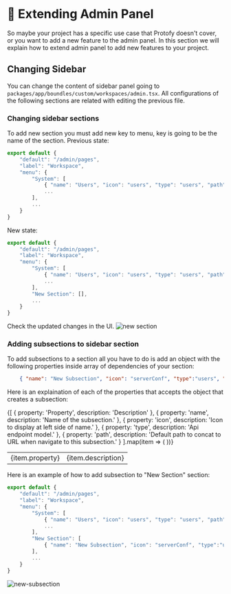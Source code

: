 #  🔭 Extending Admin Panel
So maybe your project has a specific use case that Protofy doesn't cover, or you want to add a new feature to the admin panel. In this section we will explain how to extend admin panel to add new features to your project.

## Changing Sidebar
You can change the content of sidebar panel going to `packages/app/boundles/custom/workspaces/admin.tsx`. All configurations of the following sections are
related with editing the previous file.
### Changing sidebar sections
To add new section you must add new key to menu, key is going to be the name of the section.
Previous state:
```typescript filename="packages/app/boundles/custom/workspaces/admin.tsx"
export default {
    "default": "/admin/pages",
    "label": "Workspace",
    "menu": {
        "System": [
            { "name": "Users", "icon": "users", "type": "users", "path": "/" },
            ...
        ],
        ...
    }
}
```
New state:
```typescript {9} filename="packages/app/boundles/custom/workspaces/admin.tsx"
export default {
    "default": "/admin/pages",
    "label": "Workspace",
    "menu": {
        "System": [
            { "name": "Users", "icon": "users", "type": "users", "path": "/" },
            ...
        ],
        "New Section": [],
        ...
    }
}
```
Check the updated changes in the UI.
![new section](/documentation/adminpanel/new_section_example.png)

### Adding subsections to sidebar section
To add subsections to a section all you have to do is add an object with the following properties inside array of dependencies of your section:
```json filename="example of array properties"
    { "name": "New Subsection", "icon": "serverConf", "type":"users", "path": "/"}
```
Here is an explaination of each of the properties that accepts the object that creates a subsection:

<table>
  <tbody>
    {[
      { property: 'Property', description: 'Description' },
      { property: 'name', description: 'Name of the subsection.' },
      { property: 'icon', description: 'Icon to display at left side of name.' },
      { property: 'type', description: 'Api endpoint model.' },
      { property: 'path', description: 'Default path to concat to URL when navigate to this subsection.' }
    ].map(item => (
      <tr key={item.property}>
        <td>{item.property}</td>
        <td>{item.description}</td>
      </tr>
    ))}
  </tbody>
</table>

Here is an example of how to add subsection to "New Section" section:
```typescript {9-11} filename="packages/app/boundles/custom/workspaces/admin.tsx"
export default {
    "default": "/admin/pages",
    "label": "Workspace",
    "menu": {
        "System": [
            { "name": "Users", "icon": "users", "type": "users", "path": "/" },
            ...
        ],
        "New Section": [
            { "name": "New Subsection", "icon": "serverConf", "type":"users", "path": "/"}
        ],
        ...
    }
}
```
![new-subsection](/documentation/adminpanel/new_subsection.png)
